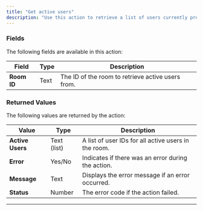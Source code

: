 ```yaml
---
title: "Get active users"
description: "Use this action to retrieve a list of users currently present in the specified room."
---
```



### Fields

The following fields are available in this action:

| **Field**   | **Type** | **Description**                                   |
| ----------- | -------- | ------------------------------------------------- |
| **Room ID** | Text     | The ID of the room to retrieve active users from. |

### Returned Values

The following values are returned by the action:

| **Value**        | **Type**    | **Description**                                      |
| ---------------- | ----------- | ---------------------------------------------------- |
| **Active Users** | Text (list) | A list of user IDs for all active users in the room. |
| **Error**        | Yes/No      | Indicates if there was an error during the action.   |
| **Message**      | Text        | Displays the error message if an error occurred.     |
| **Status**       | Number      | The error code if the action failed.                 |

---

<liveblocksFooter />
